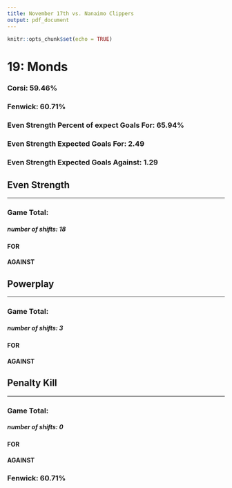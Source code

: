 ```yaml
---
title: November 17th vs. Nanaimo Clippers
output: pdf_document
---
```


```r
knitr::opts_chunk$set(echo = TRUE)
```

# 19: Monds  
### Corsi: 59.46%  
### Fenwick: 60.71%  
### Even Strength Percent of expect Goals For: 65.94%  
### Even Strength Expected Goals For: 2.49  
### Even Strength Expected Goals Against: 1.29  
## Even Strength  
***
### Game Total:  
##### number of shifts: 18  
#### FOR  
  
\begin{tabular}{ c || c | c | c || c}
& High & Medium & Low & Total\\
\hline\hline
Goal & 1 & 1 & 1 & 3\\
\hline
On Net & 6 & 1 & 1 & 8\\
\hline
Missed & 2 & 2 & 2 & 6\\
\hline
Blocked & 0 & 2 & 3 & 5\\
\hline\hline
Total & 9 & 6 & 7 & 22\\
\end{tabular}
\vspace{5mm}  
#### AGAINST  
  
\begin{tabular}{ c || c | c | c || c}
& High & Medium & Low & Total\\  
\hline\hline
Goal & 2 & 0 & 0 & 2\\
\hline
On Net & 2 & 1 & 4 & 7\\
\hline
Missed & 1 & 0 & 1 & 2\\
\hline
Blocked & 1 & 1 & 2 & 4\\
\hline\hline
Total & 6 & 2 & 7 & 15\\
\end{tabular}
  
## Powerplay  
***
### Game Total:  
##### number of shifts: 3  
#### FOR  
  
\begin{tabular}{ c || c | c | c || c}
& High & Medium & Low & Total\\
\hline\hline
Goal & 0 & 0 & 0 & 0\\
\hline
On Net & 2 & 2 & 1 & 5\\
\hline
Missed & 1 & 3 & 0 & 4\\
\hline
Blocked & 0 & 1 & 0 & 1\\
\hline\hline
Total & 3 & 6 & 1 & 10\\
\end{tabular}
\vspace{5mm}  
#### AGAINST  
  
\begin{tabular}{ c || c | c | c || c}
& High & Medium & Low & Total\\  
\hline\hline
Goal & 0 & 0 & 0 & 0\\
\hline
On Net & 0 & 0 & 0 & 0\\
\hline
Missed & 0 & 0 & 0 & 0\\
\hline
Blocked & 0 & 0 & 0 & 0\\
\hline\hline
Total & 0 & 0 & 0 & 0\\
\end{tabular}
  
## Penalty Kill  
***
### Game Total:  
##### number of shifts: 0  
#### FOR  
  
\begin{tabular}{ c || c | c | c || c}
& High & Medium & Low & Total\\
\hline\hline
Goal & 0 & 0 & 0 & 0\\
\hline
On Net & 0 & 0 & 0 & 0\\
\hline
Missed & 0 & 0 & 0 & 0\\
\hline
Blocked & 0 & 0 & 0 & 0\\
\hline\hline
Total & 0 & 0 & 0 & 0\\
\end{tabular}
\vspace{5mm}  
#### AGAINST  
  
\begin{tabular}{ c || c | c | c || c}
& High & Medium & Low & Total\\  
\hline\hline
Goal & 0 & 0 & 0 & 0\\
\hline
On Net & 0 & 0 & 0 & 0\\
\hline
Missed & 0 & 0 & 0 & 0\\
\hline
Blocked & 0 & 0 & 0 & 0\\
\hline\hline
Total & 0 & 0 & 0 & 0\\
\end{tabular}
  
### Fenwick: 60.71%  
\pagebreak
